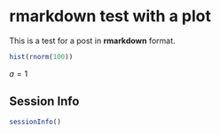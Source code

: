 rmarkdown test with a plot
==================

<!-- rss=FALSE -->

This is a test for a post in **rmarkdown** format.

```r
hist(rnorm(100))
```

$a = 1$

## Session Info

```r
sessionInfo()
```

<!-- uid=rmarkdown -->
